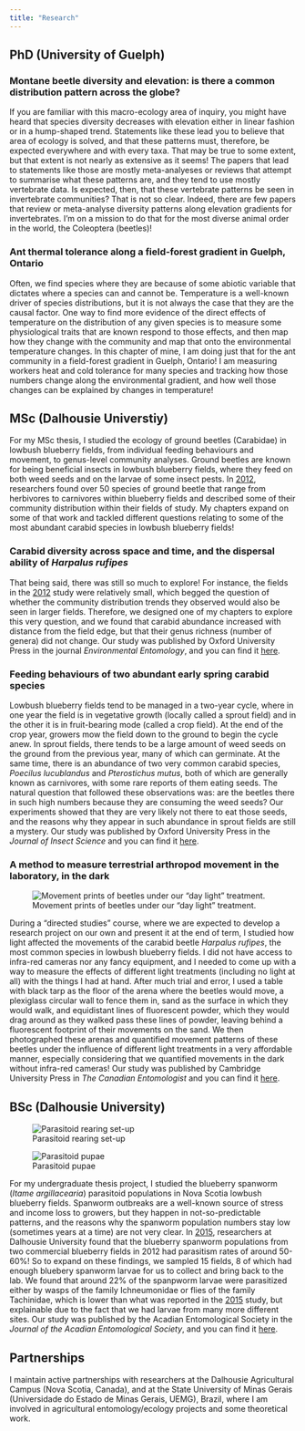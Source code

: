 ```yaml
---
title: "Research"
---
```


## PhD (University of Guelph)

### Montane beetle diversity and elevation: is there a common distribution pattern across the globe?

If you are familiar with this macro-ecology area of inquiry, you might have heard that species diversity decreases with elevation either in linear fashion or in a hump-shaped trend. Statements like these lead you to believe that area of ecology is solved, and that these patterns must, therefore, be expected everywhere and with every taxa. That may be true to some extent, but that extent is not nearly as extensive as it seems! The papers that lead to statements like those are mostly meta-analyeses or reviews that attempt to summarise what these patterns are, and they tend to use mostly vertebrate data. Is expected, then, that these vertebrate patterns be seen in invertebrate communities? That is not so clear. Indeed, there are few papers that review or meta-analyse diversity patterns along elevation gradients for invertebrates. I'm on a mission to do that for the most diverse animal order in the world, the Coleoptera (beetles)!

### Ant thermal tolerance along a field-forest gradient in Guelph, Ontario

Often, we find species where they are because of some abiotic variable that dictates where a species can and cannot be. Temperature is a well-known driver of species distributions, but it is not always the case that they are the causal factor. One way to find more evidence of the direct effects of temperature on the distribution of any given species is to measure some physiological traits that are known respond to those effects, and then map how they change with the community and map that onto the environmental temperature changes. In this chapter of mine, I am doing just that for the ant community in a field-forest gradient in Guelph, Ontario! I am measuring workers heat and cold tolerance for many species and tracking how those numbers change along the environmental gradient, and how well those changes can be explained by changes in temperature!

## MSc (Dalhousie Universtiy)

For my MSc thesis, I studied the ecology of ground beetles (Carabidae) in lowbush blueberry fields, from individual feeding behaviours and movement, to genus-level community analyses. Ground beetles are known for being beneficial insects in lowbush blueberry fields, where they feed on both weed seeds and on the larvae of some insect pests. In <a href="https://doi.org/10.4039/tce.2012.76" target="_blank">2012</a>, researchers found over 50 species of ground beetle that range from herbivores to carnivores within blueberry fields and described some of their community distribution within their fields of study. My chapters expand on some of that work and tackled different questions relating to some of the most abundant carabid species in lowbush blueberry fields!

### Carabid diversity across space and time, and the dispersal ability of *Harpalus rufipes*

That being said, there was still so much to explore! For instance, the fields in the <a href="https://doi.org/10.4039/tce.2012.76" target="_blank">2012</a> study were relatively small, which begged the question of whether the community distribution trends they observed would also be seen in larger fields. Therefore, we designed one of my chapters to explore this very question, and we found that carabid abundance increased with distance from the field edge, but that their genus richness (number of genera) did not change. Our study was published by Oxford University Press in the journal *Environmental Entomology*, and you can find it <a href="https://doi.org/10.1093/ee/nvaa047" target="_blank">here</a>.

### Feeding behaviours of two abundant early spring carabid species

Lowbush blueberry fields tend to be managed in a two-year cycle, where in one year the field is in vegetative growth (locally called a sprout field) and in the other it is in fruit-bearing mode (called a crop field). At the end of the crop year, growers mow the field down to the ground to begin the cycle anew. In sprout fields, there tends to be a large amount of weed seeds on the ground from the previous year, many of which can germinate. At the same time, there is an abundance of two very common carabid species, *Poecilus lucublandus* and *Pterostichus mutus*, both of which are generally known as carnivores, with some rare reports of them eating seeds. The natural question that followed these observations was: are the beetles there in such high numbers because they are consuming the weed seeds? Our experiments showed that they are very likely not there to eat those seeds, and the reasons why they appear in such abundance in sprout fields are still a mystery. Our study was published by Oxford University Press in the *Journal of Insect Science* and you can find it <a href="https://doi.org/10.1093/jisesa/iez027" target="_blank">here</a>.

### A method to measure terrestrial arthropod movement in the laboratory, in the dark

![Movement prints of beetles under our "day light" treatment.](beetle_movements.jpg)

During a "directed studies" course, where we are expected to develop a research project on our own and present it at the end of term, I studied how light affected the movements of the carabid beetle *Harpalus rufipes*, the most common species in lowbush blueberry fields. I did not have access to infra-red cameras nor any fancy equipment, and I needed to come up with a way to measure the effects of different light treatments (including no light at all) with the things I had at hand. After much trial and error, I used a table with black tarp as the floor of the arena where the beetles would move, a plexiglass circular wall to fence them in, sand as the surface in which they would walk, and equidistant lines of fluorescent powder, which they would drag around as they walked pass these lines of powder, leaving behind a fluorescent footprint of their movements on the sand. We then photographed these arenas and quantified movement patterns of these beetles under the influence of different light treatments in a very affordable manner, especially considering that we quantified movements in the dark without infra-red cameras! Our study was published by Cambridge University Press in *The Canadian Entomologist* and you can find it <a href="https://doi.org/10.4039/tce.2020.48" target="_blank">here</a>.

## BSc (Dalhousie University)

::: {layout-ncol=2}
![Parasitoid rearing set-up](parasitoid_rearing.jpg)

![Parasitoid pupae](parasitoid_pupae.jpg)
:::

For my undergraduate thesis project, I studied the blueberry spanworm (*Itame argillacearia*) parasitoid populations in Nova Scotia lowbush blueberry fields. Spanworm outbreaks are a well-known source of stress and income loss to growers, but they happen in not-so-predictable patterns, and the reasons why the spanworm population numbers stay low (sometimes years at a time) are not very clear. In <a href="https://doi.org/10.1007/s10340-015-0650-6" target="_blank">2015</a>, researchers at Dalhousie University found that the blueberry spanworm populations from two commercial blueberry fields in 2012 had parasitism rates of around 50-60%! So to expand on these findings, we sampled 15 fields, 8 of which had enough bluebery spanworm larvae for us to collect and bring back to the lab. We found that around 22% of the spanpworm larvae were parasitized either by wasps of the family Ichneumonidae or flies of the family Tachinidae, which is lower than what was reported in the <a href="https://doi.org/10.1007/s10340-015-0650-6" target="_blank">2015</a> study, but explainable due to the fact that we had larvae from many more different sites. Our study was published by the Acadian Entomological Society in the *Journal of the Acadian Entomological Society*, and you can find it <a href="https://acadianes.org/journal/papers/cutler_16-4.pdf" target="_blank">here</a>.

## Partnerships

I maintain active partnerships with researchers at the Dalhousie Agricultural Campus (Nova Scotia, Canada), and at the State University of Minas Gerais (Universidade do Estado de Minas Gerais, UEMG), Brazil, where I am involved in agricultural entomology/ecology projects and some theoretical work.
